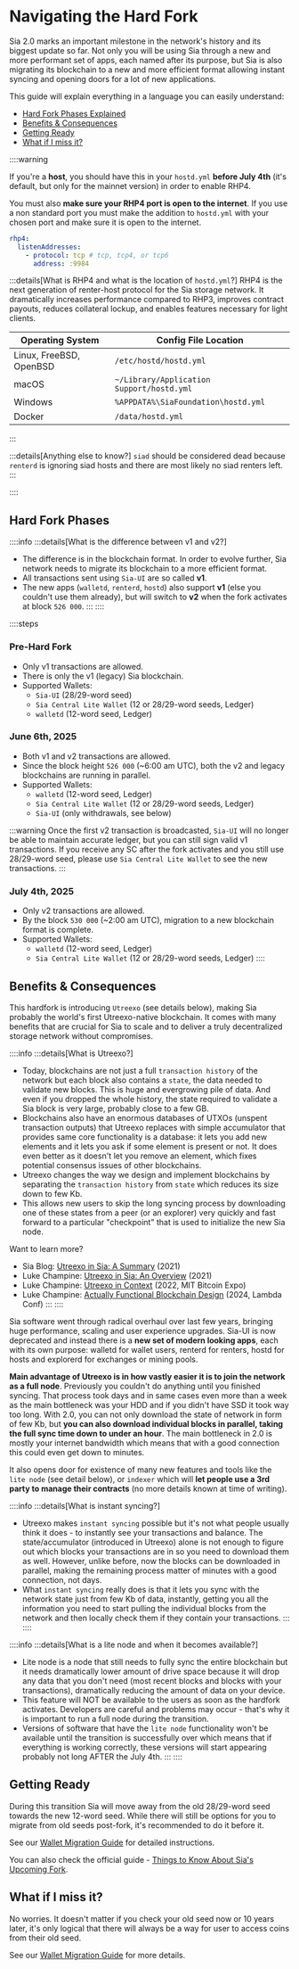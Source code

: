 # Navigating the Hard Fork

Sia 2.0 marks an important milestone in the network's history and its biggest update so far. Not only you will be using Sia through a new and more performant set of apps, each named after its purpose, but Sia is also migrating its blockchain to a new and more efficient format allowing instant syncing and opening doors for a lot of new applications.

This guide will explain everything in a language you can easily understand:
- [Hard Fork Phases Explained](#hard-fork-phases)
- [Benefits & Consequences](#benefits--consequences)
- [Getting Ready](#getting-ready)
- [What if I miss it?](#what-if-i-miss-it)

::::warning

If you're a **host**, you should have this in your `hostd.yml` **before July 4th** (it's default, but only for the mainnet version) in order to enable RHP4.

You must also **make sure your RHP4 port is open to the internet**. If you use a non standard port you must make the addition to `hostd.yml` with your chosen port and make sure it is open to the internet.

```yml
rhp4:
  listenAddresses:
    - protocol: tcp # tcp, tcp4, or tcp6
      address: :9984
```

:::details[What is RHP4 and what is the location of `hostd.yml`?]
RHP4 is the next generation of renter-host protocol for the Sia storage network. It dramatically increases performance compared to RHP3, improves contract payouts, reduces collateral lockup, and enables features necessary for light clients.

| **Operating System** | **Config File Location** |
| ------- | ----------- |
| Linux, FreeBSD, OpenBSD | `/etc/hostd/hostd.yml` |
| macOS | `~/Library/Application Support/hostd.yml` |
| Windows | `%APPDATA%\SiaFoundation\hostd.yml` |
| Docker | `/data/hostd.yml` |
:::

:::details[Anything else to know?]
`siad` should be considered dead because `renterd` is ignoring siad hosts and there are most likely no siad renters left.
:::

::::

## Hard Fork Phases

::::info
:::details[What is the difference between v1 and v2?]
- The difference is in the blockchain format. In order to evolve further, Sia network needs to migrate its blockchain to a more efficient format.
- All transactions sent using `Sia-UI` are so called **v1**. 
- The new apps (`walletd`, `renterd`, `hostd`) also support **v1** (else you couldn't use them already), but will switch to **v2** when the fork activates at block `526 000`.
:::
::::


::::steps
### Pre-Hard Fork
- Only v1 transactions are allowed.
- There is only the v1 (legacy) Sia blockchain.
- Supported Wallets: 
    - `Sia-UI` (28/29-word seed)
    - `Sia Central Lite Wallet` (12 or 28/29-word seeds, Ledger)
    - `walletd` (12-word seed, Ledger)

### June 6th, 2025
- Both v1 and v2 transactions are allowed.
- Since the block height `526 000` (~6:00 am UTC), both the v2 and legacy blockchains are running in parallel.
- Supported Wallets: 
    - `walletd` (12-word seed, Ledger)
    - `Sia Central Lite Wallet` (12 or 28/29-word seeds, Ledger)
    - `Sia-UI` (only withdrawals, see below)
    
:::warning
Once the first v2 transaction is broadcasted, `Sia-UI` will no longer be able to maintain accurate ledger, but you can still sign valid v1 transactions. If you receive any SC after the fork activates and you still use 28/29-word seed, please use `Sia Central Lite Wallet` to see the new transactions.
:::

### July 4th, 2025
- Only v2 transactions are allowed.
- By the block `530 000` (~2:00 am UTC), migration to a new blockchain format is complete.
- Supported Wallets: 
    - `walletd` (12-word seed, Ledger)
    - `Sia Central Lite Wallet` (12 or 28/29-word seeds, Ledger)
::::

## Benefits & Consequences

This hardfork is introducing `Utreexo` (see details below), making Sia probably the world's first Utreexo-native blockchain. It comes with many benefits that are crucial for Sia to scale and to deliver a truly decentralized storage network without compromises.

::::info
:::details[What is Utreexo?]
- Today, blockchains are not just a full `transaction history` of the network but each block also contains a `state`, the data needed to validate new blocks. This is huge and evergrowing pile of data. And even if you dropped the whole history, the state required to validate a Sia block is very large, probably close to a few GB.
- Blockchains also have an enormous databases of UTXOs (unspent transaction outputs) that Utreexo replaces with simple accumulator that provides same core functionality is a database: it lets you add new elements and it lets you ask if some element is present or not. It does even better as it doesn't let you remove an element, which fixes potential consensus issues of other blockchains.
- Utreexo changes the way we design and implement blockchains by separating the `transaction history` from `state` which reduces its size down to few Kb.
- This allows new users to skip the long syncing process by downloading one of these states from a peer (or an explorer) very quickly and fast forward to a particular "checkpoint" that is used to initialize the new Sia node.


Want to learn more?
- Sia Blog: [Utreexo in Sia: A Summary](https://blog.sia.tech/utreexo-for-sia-an-overview-fe14e80a7919) (2021)
- Luke Champine: [Utreexo in Sia: An Overview](https://lukechampine.com/utreexo.html) (2021)
- Luke Champine: [Utreexo in Context](https://lukechampine.com/utreexo-talk.html) (2022, MIT Bitcoin Expo)
- Luke Champine: [Actually Functional Blockchain Design](https://www.youtube.com/watch?v=DDqukD6GWoc) (2024, Lambda Conf)
:::
::::

Sia software went through radical overhaul over last few years, bringing huge performance, scaling and user experience upgrades. Sia-UI is now deprecated and instead there is a **new set of modern looking apps**, each with its own purpose: walletd for wallet users, renterd for renters, hostd for hosts and explorerd for exchanges or mining pools.

**Main advantage of Utreexo is in how vastly easier it is to join the network as a full node**. Previously you couldn't do anything until you finished syncing. That process took days and in same cases even more than a week as the main bottleneck was your HDD and if you didn't have SSD it took way too long. With 2.0, you can not only download the state of network in form of few Kb, but **you can also download individual blocks in parallel, taking the full sync time down to under an hour**. The main bottleneck in 2.0 is mostly your internet bandwidth which means that with a good connection this could even get down to minutes.

It also opens door for existence of many new features and tools like the `lite node` (see detail below), or `indexer` which will **let people use a 3rd party to manage their contracts** (no more details known at time of writing).

::::info
:::details[What is instant syncing?]
- Utreexo makes `instant syncing` possible but it's not what people usually think it does - to instantly see your transactions and balance. The state/accumulator (introduced in Utreexo) alone is not enough to figure out which blocks your transactions are in so you need to download them as well. However, unlike before, now the blocks can be downloaded in parallel, making the remaining process matter of minutes with a good connection, not days.
- What `instant syncing` really does is that it lets you sync with the network state just from few Kb of data, instantly, getting you all the information you need to start pulling the individual blocks from the network and then locally check them if they contain your transactions.
:::
::::

::::info
:::details[What is a lite node and when it becomes available?]
- Lite node is a node that still needs to fully sync the entire blockchain but it needs dramatically lower amount of drive space because it will drop any data that you don't need (most recent blocks and blocks with your transactions), dramatically reducing the amount of data on your device.
- This feature will NOT be available to the users as soon as the hardfork activates. Developers are careful and problems may occur - that's why it is important to run a full node during the transition.
- Versions of software that have the `lite node` functionality won't be available until the transition is successfully over which means that if everything is working correctly, these versions will start appearing probably not long AFTER the July 4th.
:::
::::


## Getting Ready

During this transition Sia will move away from the old 28/29-word seed towards the new 12-word seed. While there will still be options for you to migrate from old seeds post-fork, it's recommended to do it before it.

See our [Wallet Migration Guide](/wallet-migration) for detailed instructions.

You can also check the official guide - [Things to Know About Sia's Upcoming Fork](https://docs.sia.tech/navigating-the-v2-hardfork/v2).

## What if I miss it?

No worries. It doesn't matter if you check your old seed now or 10 years later, it's only logical that there will always be a way for user to access coins from their old seed. 

See our [Wallet Migration Guide](/wallet-migration) for more details.
